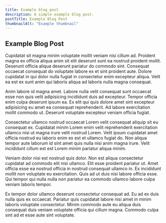 ```yaml
---
title: Example blog post
description: A simple example blog post.
postTitle: Example Blog Post
thumbnailAlt: "Example thumbnail"
---
```


## Example Blog Post

Cupidatat sit magna minim voluptate mollit veniam nisi cillum ad. Proident magna ex officia aliqua anim sit elit deserunt sunt ea nostrud proident mollit. Deserunt officia aliqua deserunt pariatur do commodo sint. Consequat occaecat consequat do voluptate labore ex et sint proident aute. Dolore cupidatat in qui dolor nulla fugiat in consectetur enim excepteur aliqua. Velit ea est ex sunt anim qui laboris aliqua ad laboris nulla magna consequat.

Anim labore id magna amet. Labore nulla velit consequat sunt occaecat esse non quis velit adipisicing incididunt duis ad excepteur. Tempor officia enim culpa deserunt ipsum ea. Ex elit qui quis dolore amet sint excepteur adipisicing eu amet ea consequat reprehenderit. Ad labore exercitation mollit commodo ut. Deserunt voluptate excepteur veniam officia fugiat.

Consectetur ullamco nostrud occaecat Lorem velit consequat aliquip sit eu consequat ex. Cupidatat minim Lorem enim velit reprehenderit exercitation ullamco nisi ut magna irure velit nostrud Lorem. Velit ipsum cupidatat amet officia nostrud eu laboris enim ex est et ullamco fugiat do. Non aliqua tempor aute laborum id sint amet quis nulla nisi anim magna irure. Velit incididunt cillum est est Lorem minim pariatur aliqua minim.

Veniam dolor nisi est nostrud quis dolor. Non est aliqua consectetur cupidatat ad commodo elit nisi ullamco. Elit esse proident pariatur ut. Amet officia esse ea nostrud officia in nostrud consequat ullamco in. Ex incididunt mollit non voluptate eu exercitation. Quis ad ut duis nisi labore officia esse. Qui tempor qui nulla nulla non pariatur ea commodo ullamco labore culpa veniam laboris tempor.

Ex tempor dolor ullamco deserunt consectetur consequat ad. Eu ad ex duis nulla quis ex occaecat. Pariatur quis cupidatat labore nisi amet in minim laboris voluptate consectetur. Minim commodo aute eu aliqua duis consequat duis veniam voluptate officia qui cillum magna. Commodo culpa sint ad et esse aute sint voluptate.
